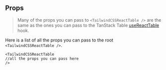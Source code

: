 
<Head>
  <title>Props - TailwindCSS React Table Docs</title>
  <meta
    name="description"
    content="All the props that can be used in TailwindCSS React Table"
  />
  <meta
    property="og:title"
    content="TailwindCSS React Table Props API Reference"
  />
  <meta
    property="og:description"
    content="A reference of all the props that can be used in TailwindCSS React Table"
  />
</Head>

## Props

> Many of the props you can pass to `<TailwindCSSReactTable />` are the same as the ones you can pass to the TanStack Table [useReactTable](https://tanstack.com/table/v8/docs/api/core/table) hook.

Here is a list of all the props you can pass to the root `<TailwindCSSReactTable />`.

```tsx
<TailwindCSSReactTable
//all the props you can pass here
/>
```

<RootPropTable />

<SourceCode />
